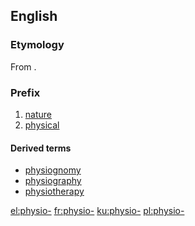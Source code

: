 {{also|physio}}
==English==

===Etymology===
{{PIE root|en|bʰuH}}
From {{etyl|grc|en}} {{m|grc|φύσις||nature}}.

===Prefix===
{{head|en|prefixes}}

# [[nature]]
# [[physical]]

====Derived terms====
* [[physiognomy]]
* [[physiography]]
* [[physiotherapy]]

[[el:physio-]]
[[fr:physio-]]
[[ku:physio-]]
[[pl:physio-]]